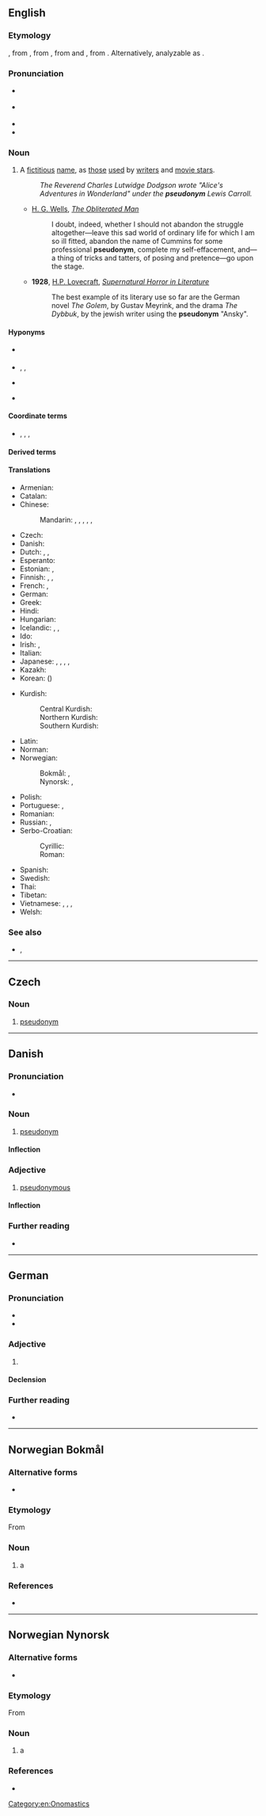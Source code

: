 {{also|Pseudonym}}
==English==
{{was wotd|2006|October|5}}
{{wikipedia}}

===Etymology===
{{back-formation|en|pseudonymous}}, from {{der|en|fr|pseudonyme|pos=a||pseudonymous}}, from {{der|en|grc|ψευδώνυμος}}, from {{m|grc|ψευδής|t=false}} and {{m|grc|ὄνυμα}}, from {{m|grc|ὄνομα|t=name}}. Alternatively, analyzable as {{af|en|pseudo-|-onym}}.

===Pronunciation===
* {{a|UK}} {{IPA|en|/ˈs(j)uː.dəʊ.nɪm/|/ˈsu.də.nɪm/}}
* {{a|US}} {{IPA|en|/ˈsudoʊnɪm/}}
* {{audio|en|en-us-pseudonym.ogg|Audio (US)}}
* {{audio|en|en-au-pseudonym.ogg|Audio (AU)}}

===Noun===
{{en-noun}}

# A [[fictitious]] [[name]], as [[those]] [[use]]d by [[writer]]s and [[movie star]]s.
#: ''The Reverend Charles Lutwidge Dodgson wrote "Alice's Adventures in Wonderland" under the '''pseudonym''' Lewis Carroll.''
#* {{c.|1911}} [[w:H. G. Wells|H. G. Wells]], ''[[s:The Obliterated Man|The Obliterated Man]]''
#*: I doubt, indeed, whether I should not abandon the struggle altogether—leave this sad world of ordinary life for which I am so ill fitted, abandon the name of Cummins for some professional '''pseudonym''', complete my self-effacement, and—a thing of tricks and tatters, of posing and pretence—go upon the stage.
#* '''1928''', [[w:H.P. Lovecraft|H.P. Lovecraft]], ''[[s:Supernatural Horror in Literature|Supernatural Horror in Literature]]''
#*: The best example of its literary use so far are the German novel ''The Golem'', by Gustav Meyrink, and the drama ''The Dybbuk'', by the jewish writer using the '''pseudonym''' "Ansky".

====Hyponyms====
* {{sense|acting contexts}} {{l|en|stage name}}
* {{sense|literary contexts}} {{l|en|pen name}}, {{l|en|pen-name}}, {{l|en|nom de plume}}
* {{sense|military contexts}} {{l|en|nom de guerre}}
* {{sense|another person's actual name adopted as a pseudonym}} {{l|en|allonym}}

====Coordinate terms====
*{{l|en|alias}}, {{l|en|handle}}, {{l|en|moniker}}, {{l|en|nickname}}

====Derived terms====
{{der4|en|pseudonymize|pseudonymization|pseudonymousness|pseudonymity|pseudonymous|pseudonymously|pseudonymized}}

====Translations====
{{trans-top|fictitious name}}
* Armenian: {{t+|hy|կեղծանուն}}
* Catalan: {{t+|ca|pseudònim|m}}
* Chinese:
*: Mandarin: {{qualifier|fake name}} {{t+|cmn|假名|tr=jiǎmíng}}, {{qualifier|assumed name}} {{t+|cmn|化名|tr=huàmíng}}, {{qualifier|pen name}} {{t+|cmn|筆名}}, {{t+|cmn|笔名|tr=bǐmíng}}, {{qualifier|stage name}} {{t+|cmn|藝名}}, {{t+|cmn|艺名|tr=yìmíng}}
* Czech: {{t+|cs|pseudonym|m}}
* Danish: {{t|da|pseudonym}}
* Dutch: {{t+|nl|pseudoniem|n}}, {{t+|nl|schuilnaam|m}}, {{t+|nl|deknaam|m}}
* Esperanto: {{t|eo|pseŭdonimo}}
* Estonian: {{t|et|varjunimi}}, {{t|et|pseudonüüm}}
* Finnish: {{t+|fi|salanimi}}, {{t+|fi|nimimerkki}}, {{t+|fi|pseudonyymi}}
* French: {{t+|fr|nom de guerre|m}}, {{t+|fr|pseudonyme|m}}
* German: {{t+|de|Pseudonym|n}}
* Greek: {{t+|el|ψευδώνυμο|n}}
* Hindi: {{t|hi|तख़ल्लुस|tr=takʰallus}}
* Hungarian: {{t+|hu|álnév}}
* Icelandic: {{t|is|höfundarnafn|n}}, {{t|is|dulnefni|n}}, {{t|is|leyninafn|n}}
* Ido: {{t+|io|pseudonimo}}
* Irish: {{t|ga|ainm bréige|m}}, {{t|ga|ainm cleite|m}} {{qualifier|pen name}}
* Italian: {{t+|it|pseudonimo|m}}
* Japanese: {{t|ja|雅号|tr=がごう, gagō}}, {{t+|ja|筆名|tr=ひつめい, hitsumei}}, {{t+|ja|ペンネーム|tr=pennēmu}}, {{t+|ja|芸名|tr=geimei}}, {{t+|ja|武号}} {{q|used by a martial artist}}
* Kazakh: {{t+|kk|бүркеншік ат}}
* Korean: {{t+|ko|익명}} ({{t+|ko|匿名}})
{{trans-mid}}
* Kurdish:
*: Central Kurdish: {{t|ckb|زِڕناو}}
*: Northern Kurdish: {{t+|kmr|zirrnav}}
*: Southern Kurdish: {{t|sdh|زِڕناو}}
* Latin: {{t|la|pseudonymum|n}}
* Norman: {{t|nrf|nom-d'plieunme|m}} {{qualifier|Jersey; pen name}}
* Norwegian:
*: Bokmål: {{t+|nb|pseudonym|n}}, {{t|nb|psevdonym|n}}
*: Nynorsk: {{t|nn|pseudonym|n}}, {{t|nn|psevdonym|n}}
* Polish: {{t+|pl|pseudonim|m-in}}
* Portuguese: {{t+|pt|pseudónimo|m}}, {{t+|pt|pseudônimo|m}} {{qualifier|Brazil}}
* Romanian: {{t+|ro|pseudonim|n}}
* Russian: {{t+|ru|псевдони́м|m}}, {{t|ru|вы́мышленное и́мя|n}}
* Serbo-Croatian:
*: Cyrillic: {{t|sh|псеудо̀ним|m}}
*: Roman: {{t+|sh|pseudònim|m}}
* Spanish: {{t+|es|seudónimo|m}}
* Swedish: {{t+|sv|pseudonym}}
* Thai: {{t+|th|นามแฝง}}
* Tibetan: {{t|bo|མིང་རྫུས་མ}}
* Vietnamese: {{t+|vi|biệt hiệu}}, {{t+|vi|bút danh}}, {{t+|vi|tên chữ}}, {{t+|vi|tên tự}}
* Welsh: {{t|cy|ffugenw|m}}
{{trans-bottom}}

===See also===
* {{l|en|codename}}, {{l|en|nom de code}}

[[Category:en:Onomastics]]

----

==Czech==

===Noun===
{{cs-noun|g=m}}

# [[#English|pseudonym]]

----

==Danish==

===Pronunciation===
* {{IPA|da|/sœvdonyːm/|[sœwd̥oˈnyːˀm]}}

===Noun===
{{da-noun|et|er}}

# [[pseudonym#English|pseudonym]]

====Inflection====
{{da-noun-infl|et|er}}

===Adjective===
{{da-adj}}

# [[pseudonymous]]

====Inflection====
{{da-infl-adj}}

===Further reading===
* {{pedialite|lang=da}}

----

==German==

===Pronunciation===
* {{IPA|de|[psɔɪ̯doˈnyːm]}}
* {{audio|de|De-pseudonym.ogg|Audio}}

===Adjective===
{{de-adj|-}}

# {{l|en|pseudonymous}}

====Declension====
{{de-decl-adj-notcomp}}

===Further reading===
* {{R:Duden}}

----

==Norwegian Bokmål==
{{wikipedia|lang=no}}

===Alternative forms===
* {{l|nb|psevdonym}}

===Etymology===
From {{der|nb|grc|ψευδώνυμος}}

===Noun===
{{nb-noun-n3}}

# a {{l|en|pseudonym}}

===References===
* {{R:The Bokmål Dictionary}}

----

==Norwegian Nynorsk==
{{wikipedia|lang=nn}}

===Alternative forms===
* {{l|nn|psevdonym}}

===Etymology===
From {{der|nn|grc|ψευδώνυμος}}

===Noun===
{{nn-noun-n1}}

# a {{l|en|pseudonym}}

===References===
* {{R:The Nynorsk Dictionary}}
